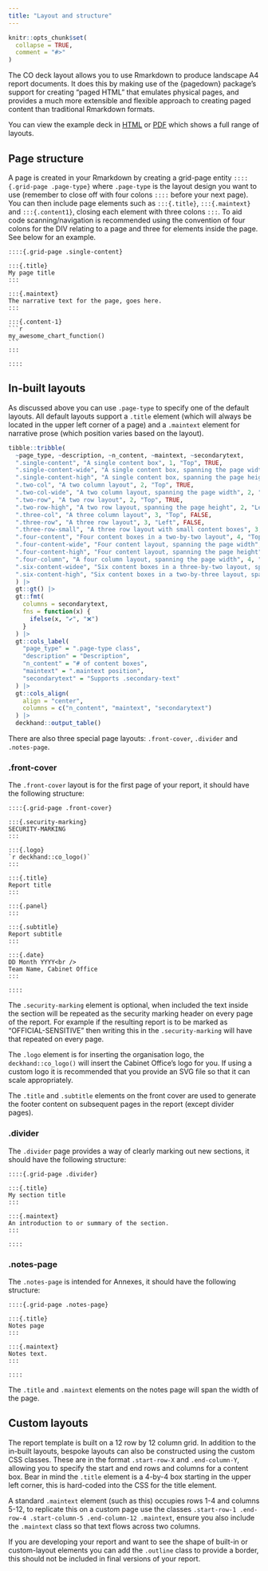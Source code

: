 ```yaml
---
title: "Layout and structure"
---
```


```r
knitr::opts_chunk$set(
  collapse = TRUE,
  comment = "#>"
)
```

The CO deck layout allows you to use Rmarkdown to produce landscape A4 report documents. It does this by making use of the {pagedown} package's support for creating "paged HTML" that emulates physical pages, and provides a much more extensible and flexible approach to creating paged content than traditional Rmarkdown formats.

You can view the example deck in [HTML](../co_deck_layouts.html) or [PDF](../co_deck_layouts.pdf) which shows a full range of layouts.

## Page structure

A page is created in your Rmarkdown by creating a grid-page entity `::::{.grid-page .page-type}` where `.page-type` is the layout design you want to use (remember to close off with four colons `::::` before your next page). You can then include page elements such as `:::{.title}`, `:::{.maintext}` and `:::{.content1}`, closing each element with three colons `:::`. To aid code scanning/navigation is recommended using the convention of four colons for the DIV relating to a page and three for elements inside the page. See below for an example.

````verbatim
::::{.grid-page .single-content}

:::{.title}
My page title
:::

:::{.maintext}
The narrative text for the page, goes here.
:::

:::{.content-1}
```r
my_awesome_chart_function()
```
:::

::::
````

## In-built layouts

As discussed above you can use `.page-type` to specify one of the default layouts. All default layouts support a `.title` element (which will always be located in the upper left corner of a page) and a `.maintext` element for narrative prose (which position varies based on the layout).

```r
tibble::tribble(
  ~page_type, ~description, ~n_content, ~maintext, ~secondarytext,
  ".single-content", "A single content box", 1, "Top", TRUE,
  ".single-content-wide", "A single content box, spanning the page width", 1, "Top", TRUE,
  ".single-content-high", "A single content box, spanning the page height", 1, "Left", FALSE,
  ".two-col", "A two column layout", 2, "Top", TRUE,
  ".two-col-wide", "A two column layout, spanning the page width", 2, "Top", FALSE,
  ".two-row", "A two row layout", 2, "Top", TRUE,
  ".two-row-high", "A two row layout, spanning the page height", 2, "Left", FALSE,
  ".three-col", "A three column layout", 3, "Top", FALSE,
  ".three-row", "A three row layout", 3, "Left", FALSE,
  ".three-row-small", "A three row layout with small content boxes", 3, "Middle", TRUE,
  ".four-content", "Four content boxes in a two-by-two layout", 4, "Top", TRUE,
  ".four-content-wide", "Four content layout, spanning the page width", 4, "Top", FALSE,
  ".four-content-high", "Four content layout, spanning the page height", 4, "Left", FALSE,
  ".four-column", "A four column layout, spanning the page width", 4, "Top", FALSE,
  ".six-content-widee", "Six content boxes in a three-by-two layout, spanning the page width", 6, "Top", FALSE,
  ".six-content-high", "Six content boxes in a two-by-three layout, spanning the page height", 6, "Left",  FALSE
  ) |>
  gt::gt() |>
  gt::fmt(
    columns = secondarytext,
    fns = function(x) {
      ifelse(x, "✔️", "❌")
    }
  ) |>
  gt::cols_label(
    "page_type" = ".page-type class",
    "description" = "Description",
    "n_content" = "# of content boxes",
    "maintext" = ".maintext position",
    "secondarytext" = "Supports .secondary-text"
  ) |>
  gt::cols_align(
    align = "center",
    columns = c("n_content", "maintext", "secondarytext")
  ) |>
  deckhand::output_table()
```

There are also three special page layouts: `.front-cover`, `.divider` and `.notes-page`.

### .front-cover
The `.front-cover` layout is for the first page of your report, it should have the following structure:

```verbatim
::::{.grid-page .front-cover}

:::{.security-marking}
SECURITY-MARKING
:::

:::{.logo}
`r deckhand::co_logo()`
:::

:::{.title}
Report title
:::

:::{.panel}
:::

:::{.subtitle}
Report subtitle
:::

:::{.date}
DD Month YYYY<br />
Team Name, Cabinet Office
:::

::::
```

The `.security-marking` element is optional, when included the text inside the section will be repeated as the security marking header on every page of the report. For example if the resulting report is to be marked as "OFFICIAL-SENSITIVE" then writing this in the `.security-marking` will have that repeated on every page.

The `.logo` element is for inserting the organisation logo, the `deckhand::co_logo()` will insert the Cabinet Office's logo for you. If using a custom logo it is recommended that you provide an SVG file so that it can scale appropriately.

The `.title` and `.subtitle` elements on the front cover are used to generate the footer content on subsequent pages in the report (except divider pages).

### .divider

The `.divider` page provides a way of clearly marking out new sections, it should have the following structure:

```verbatim
::::{.grid-page .divider}

:::{.title}
My section title
:::

:::{.maintext}
An introduction to or summary of the section.
:::

::::
```

### .notes-page

The `.notes-page` is intended for Annexes, it should have the following structure:

```verbatim
::::{.grid-page .notes-page}

:::{.title}
Notes page
:::

:::{.maintext}
Notes text.
:::

::::
```

The `.title` and `.maintext` elements on the notes page will span the width of the page.


## Custom layouts

The report template is built on a 12 row by 12 column grid. In addition to the in-built layouts, bespoke layouts can also be constructed using the custom CSS classes. These are in the format `.start-row-X` and `.end-column-Y`, allowing you to specify the start and end rows and columns for a content box. Bear in mind the `.title` element is a 4-by-4 box starting in the upper left corner, this is hard-coded into the CSS for the title element.

A standard `.maintext` element (such as this) occupies rows 1-4 and columns 5-12, to replicate this on a custom page use the classes `.start-row-1 .end-row-4 .start-column-5 .end-column-12 .maintext`, ensure you also include the `.maintext` class so that text flows across two columns.

If you are developing your report and want to see the shape of built-in or custom-layout elements you can add the `.outline` class to provide a border, this should not be included in final versions of your report.
